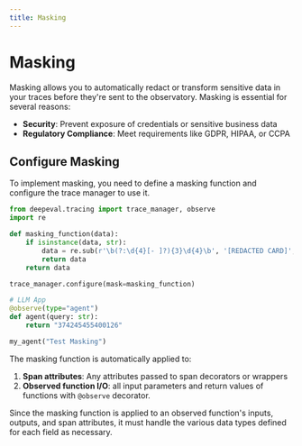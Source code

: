 ```yaml
---
title: Masking
---
```


# Masking

Masking allows you to automatically redact or transform sensitive data in your traces before they're sent to the observatory. Masking is essential for several reasons:

- **Security**: Prevent exposure of credentials or sensitive business data
- **Regulatory Compliance**: Meet requirements like GDPR, HIPAA, or CCPA

## Configure Masking

To implement masking, you need to define a masking function and configure the trace manager to use it.

```python
from deepeval.tracing import trace_manager, observe
import re

def masking_function(data):
    if isinstance(data, str):
        data = re.sub(r'\b(?:\d{4}[- ]?){3}\d{4}\b', '[REDACTED CARD]', data)
        return data
    return data

trace_manager.configure(mask=masking_function)

# LLM App
@observe(type="agent")
def agent(query: str):
    return "374245455400126"

my_agent("Test Masking")
```

The masking function is automatically applied to:

1. **Span attributes**: Any attributes passed to span decorators or wrappers
2. **Observed function I/O**: all input parameters and return values of functions with `@observe` decorator.

<Callout type="info">
    Since the masking function is applied to an observed function's inputs, outputs, and span attributes, it must handle the various data types defined for each field as necessary.
</Callout>

